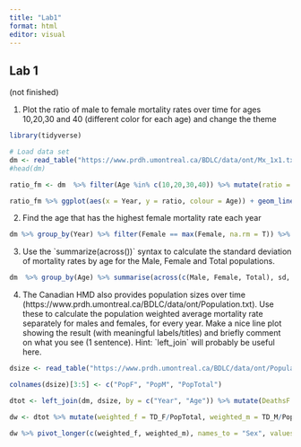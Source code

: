 ```yaml
---
title: "Lab1"
format: html
editor: visual
---
```


## Lab 1

(not finished)

1.  Plot the ratio of male to female mortality rates over time for ages 10,20,30 and 40 (different color for each age) and change the theme

```r

library(tidyverse)

# Load data set
dm <- read_table("https://www.prdh.umontreal.ca/BDLC/data/ont/Mx_1x1.txt", skip = 2, col_types = "dcddd")
#head(dm)

ratio_fm <- dm  %>% filter(Age %in% c(10,20,30,40)) %>% mutate(ratio = Male/Female)

ratio_fm %>% ggplot(aes(x = Year, y = ratio, colour = Age)) + geom_line() + theme_bw()


```

2.  Find the age that has the highest female mortality rate each year

```r
dm %>% group_by(Year) %>% filter(Female == max(Female, na.rm = T)) %>% select(Year, Age)
```

3.  Use the \`summarize(across())\` syntax to calculate the standard deviation of mortality rates by age for the Male, Female and Total populations.

```r
dm  %>% group_by(Age) %>% summarise(across(c(Male, Female, Total), sd, na.rm = T)) 


```

4.  The Canadian HMD also provides population sizes over time (https://www.prdh.umontreal.ca/BDLC/data/ont/Population.txt). Use these to calculate the population weighted average mortality rate separately for males and females, for every year. Make a nice line plot showing the result (with meaningful labels/titles) and briefly comment on what you see (1 sentence). Hint: \`left_join\` will probably be useful here.

```r
dsize <- read_table("https://www.prdh.umontreal.ca/BDLC/data/ont/Population.txt", skip = 2, col_types = "dcddd")

colnames(dsize)[3:5] <- c("PopF", "PopM", "PopTotal")

dtot <- left_join(dm, dsize, by = c("Year", "Age")) %>% mutate(DeathsF = (Female*PopF), DeathsM = (Male*PopM)) %>% group_by(Year) %>% summarise(TD_M = sum(DeathsM, na.rm = T), TD_F = sum(DeathsF, na.rm =T), PopTotal = sum(PopTotal, na.rm = T)) 

dw <- dtot %>% mutate(weighted_f = TD_F/PopTotal, weighted_m = TD_M/PopTotal)

dw %>% pivot_longer(c(weighted_f, weighted_m), names_to = "Sex", values_to = "Weighted") %>% filter(Weighted != Inf) %>% ggplot(aes(x = Year, y = Weighted, colour = Sex)) + geom_line() +labs()
```

